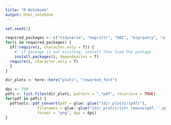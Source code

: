 ---
title: "R Notebook"
output: html_notebook
---

```{r prep}
set.seed(2)

required_packages <- c("tidyverse", "magrittr", "DBI", "bigrquery", "arrow","glue", "vroom","janitor", "gt", "ggwordcloud", "readxl", "ggthemes", "hrbrthemes", "extrafont", "plotly", "scales", "stringr", "gganimate", "here", "tidytext", "sentimentr", "scales", "DT", "here", "sm", "mblm", "glue", "fs", "knitr", "rmdformats", "janitor", "urltools", "colorspace", "pdftools", "showtext", "pander", "ggridges", "spatstat", "broom")
for(i in required_packages) { 
  if(!require(i, character.only = T)) {
    #  if package is not existing, install then load the package
    install.packages(i, dependencies = T)
  require(i, character.only = T)
  }
}
```


```{r convert_to_pngs, results='asis', echo=FALSE, eval=FALSE, include=FALSE}
dir_plots <- here::here("plots", "reworked_font")

dpi <- 750
pdfs <- list.files(dir_plots, pattern = ".*pdf", recursive = TRUE)
for(pdf in pdfs) {
  pdftools::pdf_convert(pdf = glue::glue("{dir_plots}/{pdf}"), 
              filenames = glue::glue("{dir_plots}/{str_remove(pdf, '.pdf')}.png"),
              format = "png", dpi = dpi)
}
```